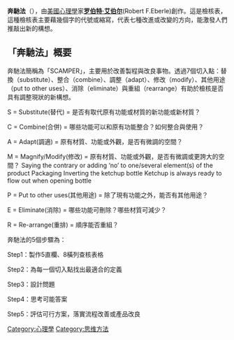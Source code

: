 '''奔馳法'''（{{lang-en|SCAMPER}}），由[[美國|美國]][[心理學|心理學]]家'''[[罗伯特·艾伯尔|罗伯特·艾伯尔]]'''(Robert F.Eberle)創作。這是檢核表，這種檢核表主要藉幾個字的代號或縮寫，代表七種改進或改變的方向，能激發人們推敲出新的構想。

==「奔馳法」概要==

奔馳法簡稱為「SCAMPER」，主要用於改善製程與改良事物。透過7個切入點：替換（substitute）、整合（combine）、調整（adapt）、修改（modify）、其他用途（put to other uses）、消除（eliminate）與重組（rearrange）有助於檢核是否具有調整現狀的新構想。

S   =   Substitute(替代) = 是否有取代原有功能或材質的新功能或新材質？

C   =   Combine(合併) = 哪些功能可以和原有功能整合？如何整合與使用？

A   =   Adapt(調適) = 原有材質、功能或外觀，是否有微調的空間？

M   =   Magnify/Modify(修改) = 原有材質、功能或外觀，是否有微調或更誇大的空間？
Saying the contrary or adding ‘no’ to one/several element(s) of the product
Packaging 
Inverting the ketchup bottle 
Ketchup is always ready to flow out when opening bottle


P   =   Put to other uses(其他用途) = 除了現有功能之外，能否有其他用途？

E   =   Eliminate(消除) = 哪些功能可刪除？哪些材質可減少？

R   =   Re-arrange(重排) = 順序能否重組？

奔馳法的5個步驟為：

Step1：製作5直欄、8橫列查核表格

Step2：為每一個切入點找出最適合的定義

Step3：設計問題

Step4：思考可能答案

Step5：評估可行方案，落實流程改善或產品改良

[[Category:心理學|Category:心理學]]
[[Category:思维方法|Category:思维方法]]